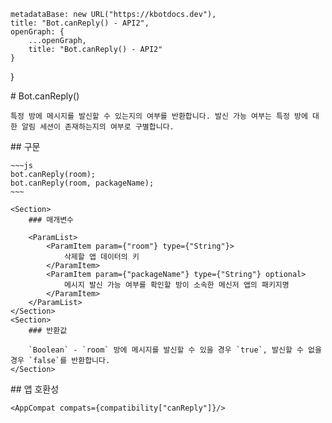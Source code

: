 
    metadataBase: new URL("https://kbotdocs.dev"),
    title: "Bot.canReply() - API2",
    openGraph: {
        ...openGraph,
        title: "Bot.canReply() - API2"
    }
}

<Section>
    # Bot.canReply()

    특정 방에 메시지를 발신할 수 있는지의 여부를 반환합니다. 발신 가능 여부는 특정 방에 대한 알림 세션이 존재하는지의 여부로 구별합니다.
</Section>
<Section>
    ## 구문

    ~~~js
    bot.canReply(room);
    bot.canReply(room, packageName);
    ~~~

    <Section>
        ### 매개변수

        <ParamList>
            <ParamItem param={"room"} type={"String"}>
                삭제할 앱 데이터의 키
            </ParamItem>
            <ParamItem param={"packageName"} type={"String"} optional>
                메시지 발신 가능 여부를 확인할 방이 소속한 메신저 앱의 패키지명
            </ParamItem>
        </ParamList>
    </Section>
    <Section>
        ### 반환값

        `Boolean` - `room` 방에 메시지를 발신할 수 있을 경우 `true`, 발신할 수 없을 경우 `false`를 반환합니다.
    </Section>
</Section>
<Section>
    ## 앱 호환성

    <AppCompat compats={compatibility["canReply"]}/>
</Section>